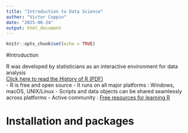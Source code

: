 ```yaml
---
title: "Introduction to Data Science"
author: "Victor Coppin"
date: "2025-06-24"
output: html_document
---
```


```r
knitr::opts_chunk$set(echo = TRUE)
```

#Introduction

R was developed by statisticians as an interactive environment for data analysis   
[Click here to read the History of R (PDF)](historyofS.pdf)  
- R is free and open source
- It runs on all major platforms : Windows, macOS, UNIX/Linux
- Scripts and data objects can be shared seamlessly across platforms
- Active community : [Free resources for learning R](https://stats.stackexchange.com/questions/138/free-resources-for-learning-r) 

# Installation and packages 
